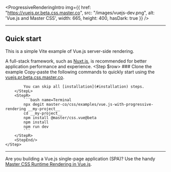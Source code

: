 
<ProgressiveRenderingIntro img={{
    href: "https://vuejs.pr.beta.css.master.co",
    src: "/images/vuejs-dev.png",
    alt: 'Vue.js and Master CSS',
    width: 665, height: 400, hasDark: true }} />

---

## Quick start
This is a simple Vite example of Vue.js server-side rendering.

A full-stack framework, such as [Nuxt.js](/docs/installation/nuxtjs), is recommended for better application performance and experience.
<StepSection>
    <Step $row>
        <StepL>
            ### <StepNum />Clone the example
            Copy-paste the following commands to quickly start using the [vuejs.pr.beta.css.master.co](https://vuejs.pr.beta.css.master.co).

            You can skip all [installation](#installation) steps.
        </StepL>
        <StepR>
            ```bash name=Terminal
            npx degit master-co/css/examples/vue.js-with-progressive-rendering __my-project__
            cd __my-project__
            npm install @master/css.vue@beta
            npm install
            npm run dev
            ```
        </StepR>
        <StepEnd/>
    </Step>
</StepSection>

---

Are you building a Vue.js single-page application (SPA)? Use the handy [Master CSS Runtime Rendering in Vue.js](/docs/installation/vuejs/runtime-rendering).
